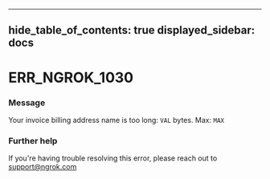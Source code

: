 

---
hide_table_of_contents: true
displayed_sidebar: docs
---


# ERR_NGROK_1030

### Message
Your invoice billing address name is too long: `VAL` bytes. Max: `MAX`

<ErrorDetails />



### Further help
If you're having trouble resolving this error, please reach out to [support@ngrok.com](mailto:support@ngrok.com?subject=Help%20with%20ERR_NGROK_1030)


